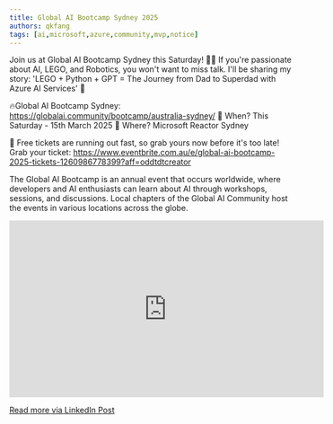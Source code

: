 ```yaml
---
title: Global AI Bootcamp Sydney 2025
authors: qkfang
tags: [ai,microsoft,azure,community,mvp,notice]
---
```



Join us at Global AI Bootcamp Sydney this Saturday! 🎤🤖 If you're passionate about AI, LEGO, and Robotics, you won't want to miss talk. I'll be sharing my story: 'LEGO + Python + GPT = The Journey from Dad to Superdad with Azure AI Services' 🌟

🔥Global AI Bootcamp Sydney: https://globalai.community/bootcamp/australia-sydney/
📅 When? This Saturday - 15th March 2025
📍 Where? Microsoft Reactor Sydney

🎫 Free tickets are running out fast, so grab yours now before it's too late!
Grab your ticket: https://www.eventbrite.com.au/e/global-ai-bootcamp-2025-tickets-1260986778399?aff=oddtdtcreator

The Global AI Bootcamp is an annual event that occurs worldwide, where developers and AI enthusiasts can learn about AI through workshops, sessions, and discussions. Local chapters of the Global AI Community host the events in various locations across the globe.

<iframe width="560" height="315" src="https://www.youtube.com/embed/n2PHVqfq56k?si=EgJjossDjkvimkUb" title="YouTube video player" frameborder="0" allow="accelerometer; autoplay; clipboard-write; encrypted-media; gyroscope; picture-in-picture; web-share" referrerpolicy="strict-origin-when-cross-origin" allowfullscreen></iframe>

<br/>

<a href="https://www.linkedin.com/posts/qkfang_ai-lego-robotics-activity-7305914286269153280-55qC" target="_blank">Read more via LinkedIn Post</a>
